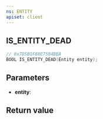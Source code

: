 ```yaml
---
ns: ENTITY
apiset: client
---
```

## IS_ENTITY_DEAD

```c
// 0x7D5B1F88E7504BBA
BOOL IS_ENTITY_DEAD(Entity entity);
```


## Parameters
* **entity**:

## Return value